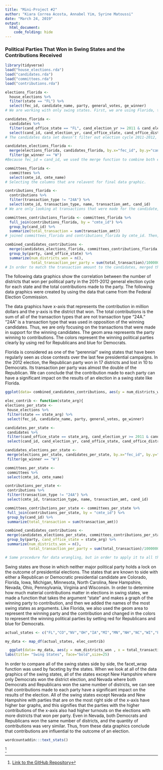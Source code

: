 ```yaml
---
title: "Mini-Project #2"
author: "Kiara Correa Acosta, Annabel Yim, Syrine Matoussi"
date: "March 24, 2019"
output:
  html_document:
    code_folding: hide
---
```

### Political Parties That Won in Swing States and the Contributions Received

```r
library(tidyverse)
load("house_elections.rda")
load("candidates.rda")
load("committees.rda")
load("contributions.rda")
```


```r
elections_florida <- 
  house_elections %>%
  filter(state == "FL") %>%
  select(fec_id, candidate_name, party, general_votes, ge_winner) 
# We are working with only swing states. First, we are using Florida, thus we filtered out the state Florida. Then, we only selected columns that may be relavent to our graph. Incumbent, runoff_votes, primary_votes, and other columns are not necessary for our purpose.

candidates_florida <- 
  candidates %>%
  filter(cand_office_state == "FL", cand_election_yr >= 2011 & cand_election_yr <= 2012) %>%
  select(cand_id, cand_election_yr, cand_office_state, cand_office_district)
# The candidates data set doesn't filter out election cycle 2011-2012, so we filtered out the years to be between 2011-2012. Also, Florida was also filtered. Then, we selected column that may be relavent to our graph. 

candidates_elections_florida <- 
  merge(elections_florida, candidates_florida, by.x="fec_id", by.y="cand_id") %>%
  filter(ge_winner == "W") 
#Because fec_id = cand_id, we used the merge function to combine both elections_florida and candidates_florida data sets. Also, since we want only the winners of the elections, we filtered out the winners using the filter function. 

```

```r
committees_florida <-
  committees %>%
  select(cmte_id, cmte_name)
# Selecting the columns that are relavent for final data graphic. 

contributions_florida <-
  contributions %>% 
  filter(transaction_type != "24A") %>%
  select(cmte_id, transaction_type, name, transaction_amt, cand_id) 
# We are only looking at transactions that were made for the candidate, not opposed. Thus, filtering out transaction_type 24A. Then, selected columns that are relavent for final data graphic. 

committees_contributions_florida <- committees_florida %>%
  full_join(contributions_florida, by = "cmte_id") %>%
  group_by(cand_id) %>%
  summarize(total_transaction = sum(transaction_amt))
# joined committees_florida and contributions_florida by cmte_id. Then, in order find out the total transactions received by each candidate from different committees, grouped the joined data frame by cand_id, and then summarized the transaction amount to find the total transaction made per candidate.  
```

```r
combined_candidates_contributions <-
  merge(candidates_elections_florida, committees_contributions_florida, by.x="fec_id", by.y="cand_id") %>%
  group_by(party, cand_office_state) %>%
  summarize(num_districts_won = n(), 
            total_transaction_per_party = sum(total_transaction)/1000000)
# In order to match the transaction amount to the candidates, merged the two data frames to get the information about the candidate and the transaction amount to be combined in one data frame. Then, in order to find how many districts were won by Democrats and Republicans, we grouped the data frame by party, and then found how many Democrats and Republicans won by using the summarize function by finding the number of rows that were either Democrats or Republicans. 
```


The following data graphics show the correlation between the number of districts that won per political party in the 2011-2012 general election cycle for each state and the total contributions made to the party. The following data graphics were created by using the data that came from the Federal Election Commission.

The data graphics have x-axis that represents the contribution in million dollars and the y-axis is the district that won. The total contributions is the sum of all of the transaction types that are not transaction type "24A." "24A" is a transaction type that was used in opposition of the winning candidates. Thus, we are only focusing on the transactions that were made in support for the winning candidates. The geom area represents the party winning to contributions. The colors represent the winning political parties clearly by using red for Republicans and blue for Democrats. 

Florida is considered as one of the "perennial" swing states that have been regularly seen as close contests over the last few presidential campaigns. In the 2012 election, the Republican party won in 17 districts and lost in 10 to Democrats. Its transaction per party was almost the double of the Republican. We can conclude that the contribution made to each party can have a significant impact on the results of an election in a swing state like Florida.

```r
ggplot(data= combined_candidates_contributions, aes(y = num_districts_won , x = total_transaction_per_party, color= party, fill=party))+ geom_area(size=7)+labs(title= "Florida", face="bold",size=25)+labs(y= "number of districts that won")+labs(x= "contributions in millions per party")+scale_color_manual(values = c("blue4", "darkred"))+scale_fill_manual(values = c("blue4", "darkred"))+theme(panel.background = element_rect(fill = '#92BDD4'))+theme(plot.background = element_rect(fill = 'white'))+theme(panel.grid.major = element_blank(), panel.grid.minor = element_blank())
```


```r
elec_contrib <- function(state_arg){
elections_per_state <-
 house_elections %>%
 filter(state == state_arg) %>%
 select(fec_id, candidate_name, party, general_votes, ge_winner)

candidates_per_state <-
 candidates %>%
 filter(cand_office_state == state_arg, cand_election_yr >= 2011 & cand_election_yr <= 2012) %>%
 select(cand_id, cand_election_yr, cand_office_state, cand_office_district)

candidates_elections_per_state <-
 merge(elections_per_state, candidates_per_state, by.x="fec_id", by.y="cand_id") %>%
 filter(ge_winner == "W")

committees_per_state <-
 committees %>%
 select(cmte_id, cmte_name)

contributions_per_state <-
 contributions %>%
 filter(transaction_type != "24A") %>%
 select(cmte_id, transaction_type, name, transaction_amt, cand_id)

committees_contributions_per_state <- committees_per_state %>%
 full_join(contributions_per_state, by = "cmte_id") %>%
 group_by(cand_id) %>%
 summarize(total_transaction = sum(transaction_amt))

combined_candidates_contributions <-
 merge(candidates_elections_per_state, committees_contributions_per_state, by.x="fec_id", by.y="cand_id") %>%
 group_by(party, cand_office_state = state_arg) %>%
 summarize(num_districts_won = n(),
           total_transaction_per_party = sum(total_transaction)/1000000)}

# Same procedure for data wrangling, but in order to apply it to all the other swing states, a function was made to take in the state_arg argument. 

```


Swing states are those in which neither major political party holds a lock on the outcome of presidential elections. The states that are known to side with either a Republican or Democratic presidential candidate are Colorado, Florida, Iowa, Michigan, Minnesota, North Carolina, New Hampshire,  Nevada, Ohio, Pennsylvania, Virginia and Wisconsin. In order to determine how much material contributions matter in elections in swing states, we made a function that takes the argument “state” and makes a graph of the winning party to contribution, and then we added the names of the most swing states as arguments. Like Florida, we also used the geom area to represent the winning party and the contribution and changed in the colors to represent the winning political parties by setting red for Republicans and blue for Democrats. 


```r
actual_states <- c("FL","CO","NV","OH","IA","MI","MN","NH","NC","WI","PA","VA")

my_data <- map_df(actual_states, elec_contrib) 

  ggplot(data= my_data, aes(y = num_districts_won , x = total_transaction_per_party, color= party, fill=party)) + facet_wrap(~cand_office_state, ncol = 4) + geom_area(size=2) + labs(y= "number of districts that won")+labs(x= "contributions in millions per party")+scale_color_manual(values = c("blue4", "darkred"))+scale_fill_manual(values = c("blue4", "darkred"))+theme(panel.background = element_rect(fill = '#92BDD4'))+theme(plot.background = element_rect(fill = 'white'))+theme(panel.grid.major = element_blank(), panel.grid.minor = element_blank()) + scale_y_continuous(limits = c(0, 20), breaks = c(0,5,10,15,20), expand = c(0, 0)) + scale_x_continuous(limits = c(0, 15), breaks = c(3, 6, 9, 12, 15), expand = c(0, 0)) +
labs(title= "Swing States", face="bold",size=25)


```
  

In order to compare all of the swing states side by side, the facet_wrap function was used by faceting by the states. When we look at all of the data graphics of the swing states, all of the states except New Hampshire where only Democrats won the district election, and Nevada where both Democrats and Republicans won the same number of districts, we can see that contributions made to each party have a significant impact on the results of the election. All of the swing states except Nevada and New Hampshire with parties that are on the most right side of the x-axis have higher bar graphs, and this signifies that the parties with the higher contributions of the x-axis also had higher turnouts on the elections with more districts that won per party. Even in Nevada, both Democrats and Republicans won the same number of districts, and the quantity of contributions was very similar. Thus, from these data graphics conclude that contributions are influential to the outcome of an election.


```r
wordcountaddin:::text_stats()
```


^[[Link to the GitHub Repository](https://github.com/annabelyim/sds192-mp2.git)]

